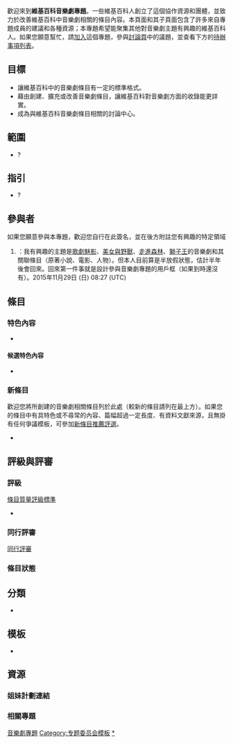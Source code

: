 {{维基专题状态
|1=defunct
|2=WP:MT
}}
歡迎來到'''維基百科音樂劇專題'''。一些維基百科人創立了這個協作資源和團體，並致力於改善維基百科中音樂劇相關的條目內容。本頁面和其子頁面包含了許多來自專題成員的建議和各種資源；本專題希望能聚集其他對音樂劇主題有興趣的維基百科人。如果您願意幫忙，請[[#參與者|加入]]這個專題，參與[[Wikipedia_talk:音樂劇專題|討論頁]]中的議題，並查看下方的[[#任務|待辦事項列表]]。

<!-- 可在此插入一張與主題相關的自由版權圖片，建議靠右對齊。 -->
== 目標 ==
* 讓維基百科中的音樂劇條目有一定的標準格式。
* 藉由創建、擴充或改善音樂劇條目，讓維基百科對音樂劇方面的收錄能更詳實。
* 成為與維基百科音樂劇條目相關的討論中心。

== 範圍 ==
* ? <!-- 專題涵蓋的主題有哪些？如果您的專題有著廣大的涵蓋範圍，稍微模糊一點的概述也是可以的。-->

== 指引 ==
* ? <!-- 討論專題覆蓋範圍之條目的寫作格式等。 -->

== 參與者 ==
如果您願意參與本專題，歡迎您自行在此簽名，並在後方附註您有興趣的特定領域
<!-- 
新的簽名請放在列表最後：格式如下：
# {{User|使用者名稱}}（我有興趣的主題是....）~~~~~
請注意最前方的模板為「User|」而非「User:」，最後方的簽名為五個波浪符號而非四個。
-->

#{{User|烈羽}}：我有興趣的主題是[[歌劇魅影_(音樂劇)|歌劇魅影]]、[[美女與野獸_(音樂劇)|美女與野獸]]、[[走進森林_(音樂劇)|走進森林]]、[[獅子王_(音樂劇)|獅子王]]的音樂劇和其關聯條目（原著小說、電影、人物）。但本人目前算是半放假狀態，估計半年後會回來。回來第一件事就是設計參與音樂劇專題的用戶框（如果到時還沒有）。2015年11月29日 (日) 08:27 (UTC)

== 條目 ==
=== 特色內容 ===
* 
<!-- 
若主題涵蓋範圍內有包含[[WP:FA|特色條目]]、[[WP:FP|特色圖片]]或[[Wikipedia:特色列表|特色列表]]的條目請列在此處。
-->

==== 候選特色內容 ====
* 
<!-- 
若主題涵蓋範圍內有包含正在參與[[WP:FAC|特色條目評選]]、[[WP:FPC|特色圖片評選]]或[[WP:FLC|特色列表評選]]的條目請列在此處。 
-->

=== 新條目 ===
歡迎您將所創建的音樂劇相關條目列於此處（較新的條目請列在最上方）。如果您的條目中有具特色或不尋常的內容、篇幅超過一定長度、有資料文獻來源，且無掛有任何爭議模板，可參加[[Wikipedia:新条目推荐/候选|新條目推薦評選]]。
*

== 評級與評審 ==
=== 評級===
; [[Wikipedia:条目质量评级标准|條目質量評級標準]]
*

=== 同行評審 ===
; [[WP:PR|同行評審]]

=== 條目狀態 ===

== 分類 ==
<!-- * 在此列出 {{subpages}} 以及 {{category tree|...}} -->
* {{category tree all|音乐剧|depth=1}}

== 模板 ==
* 
<!-- 
任何與本專題範圍相關的模板可在此列出（專題橫幅、信息框、導航框、用戶信息框、星級勳章等）。
-->

== 資源 ==
=== 姐妹計劃連結 ===
<!-- {{sisterlinks|...}} -->

=== 相關專題 ===
<!-- 
請在此列出相關的專題、母專題、子專題、協作計劃、主題首頁⋯⋯等。
-->
{{Wikipedia policies and guidelines|state=collapsed}}
{{WikiProject Footer}}
[[Category:音樂劇專題|]]
[[Category:专题委员会模板|Category:专题委员会模板]]
[[Category:专题|*]]